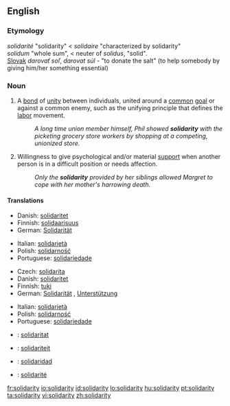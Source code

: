 {{see|Solidarity}} <!-- movement in Poland -->
==English==
{{wikipedia|dab=Solidarity (disambiguation)}}

===Etymology===
{{F.}} ''solidarité'' "solidarity" < ''solidaire'' "characterized by solidarity" <br />
{{L.}} ''solidum'' "whole sum", < neuter of ''solidus'', "solid". <br />
[[:w:Slovak language|Slovak]] ''darovať soľ'', {{Cz.}} ''darovat súl'' - "to donate the salt" (to help somebody by giving him/her something essential)

===Noun===
{{en-noun|-}}

# A [[bond]] of [[unity]] between individuals, united around a [[common]] [[goal]] or against a common enemy, such as the unifying principle that defines the [[labor]] movement.
#: ''A long time union member himself, Phil showed '''solidarity''' with the picketing grocery store workers by shopping at a competing, unionized store.''
# Willingness to give psychological and/or material [[support]] when another person is in a difficult position or needs affection.
#: ''Only the '''solidarity''' provided by her siblings allowed Margret to cope with her mother's harrowing death.''

====Translations====
{{trans-top|unifying bond between individuals with common goal or enemy}}
* Danish: [[solidaritet]]
* Finnish: [[solidaarisuus]]
* German: [[Solidarität]] {{f}}
{{trans-mid}}
* Italian: [[solidarietà]] {{f}}
* Polish: [[solidarność]] {{f}}
* Portuguese: [[solidariedade]] {{f}}
{{trans-bottom}}

{{trans-top|psychological or material support}}
* Czech: [[solidarita]] {{f}}
* Danish: [[solidaritet]]
* Finnish: [[tuki]]
* German: [[Solidarität]] {{f}}, [[Unterstützung]] {{f}}
{{trans-mid}}
* Italian: [[solidarietà]] {{f}}
* Polish: [[solidarność]] {{f}}
* Portuguese: [[solidariedade]] {{f}}
{{trans-bottom}}

{{checktrans-top}}
* {{ttbc|Catalan}}: [[solidaritat]]
* {{ttbc|Dutch}}: [[solidariteit]]
* {{ttbc|Spanish}}: [[solidaridad]]
* {{ttbc|French}}: [[solidarité]]
{{trans-bottom}}

[[fr:solidarity]]
[[io:solidarity]]
[[id:solidarity]]
[[lo:solidarity]]
[[hu:solidarity]]
[[pt:solidarity]]
[[ta:solidarity]]
[[vi:solidarity]]
[[zh:solidarity]]